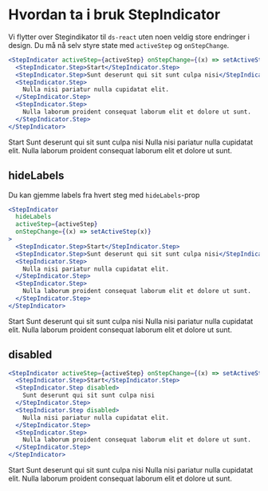 
<Meta title="ds-react/step-indicator/intro" />

# Hvordan ta i bruk StepIndicator

Vi flytter over Stegindikator til `ds-react` uten noen veldig store endringer i design.
Du må nå selv styre state med `activeStep` og `onStepChange`.

```jsx
<StepIndicator activeStep={activeStep} onStepChange={(x) => setActiveStep(x)}>
  <StepIndicator.Step>Start</StepIndicator.Step>
  <StepIndicator.Step>Sunt deserunt qui sit sunt culpa nisi</StepIndicator.Step>
  <StepIndicator.Step>
    Nulla nisi pariatur nulla cupidatat elit.
  </StepIndicator.Step>
  <StepIndicator.Step>
    Nulla laborum proident consequat laborum elit et dolore ut sunt.
  </StepIndicator.Step>
</StepIndicator>
```

<Canvas>
  <StepIndicator activeStep={1} onStepChange={console.log}>
    <StepIndicator.Step>Start</StepIndicator.Step>
    <StepIndicator.Step>
      Sunt deserunt qui sit sunt culpa nisi
    </StepIndicator.Step>
    <StepIndicator.Step>
      Nulla nisi pariatur nulla cupidatat elit.
    </StepIndicator.Step>
    <StepIndicator.Step>
      Nulla laborum proident consequat laborum elit et dolore ut sunt.
    </StepIndicator.Step>
  </StepIndicator>
</Canvas>

## hideLabels

Du kan gjemme labels fra hvert steg med `hideLabels`-prop

```jsx
<StepIndicator
  hideLabels
  activeStep={activeStep}
  onStepChange={(x) => setActiveStep(x)}
>
  <StepIndicator.Step>Start</StepIndicator.Step>
  <StepIndicator.Step>Sunt deserunt qui sit sunt culpa nisi</StepIndicator.Step>
  <StepIndicator.Step>
    Nulla nisi pariatur nulla cupidatat elit.
  </StepIndicator.Step>
  <StepIndicator.Step>
    Nulla laborum proident consequat laborum elit et dolore ut sunt.
  </StepIndicator.Step>
</StepIndicator>
```

<Canvas>
  <StepIndicator hideLabels activeStep={1} onStepChange={console.log}>
    <StepIndicator.Step>Start</StepIndicator.Step>
    <StepIndicator.Step>
      Sunt deserunt qui sit sunt culpa nisi
    </StepIndicator.Step>
    <StepIndicator.Step>
      Nulla nisi pariatur nulla cupidatat elit.
    </StepIndicator.Step>
    <StepIndicator.Step>
      Nulla laborum proident consequat laborum elit et dolore ut sunt.
    </StepIndicator.Step>
  </StepIndicator>
</Canvas>

## disabled

```jsx
<StepIndicator activeStep={activeStep} onStepChange={(x) => setActiveStep(x)}>
  <StepIndicator.Step>Start</StepIndicator.Step>
  <StepIndicator.Step disabled>
    Sunt deserunt qui sit sunt culpa nisi
  </StepIndicator.Step>
  <StepIndicator.Step disabled>
    Nulla nisi pariatur nulla cupidatat elit.
  </StepIndicator.Step>
  <StepIndicator.Step>
    Nulla laborum proident consequat laborum elit et dolore ut sunt.
  </StepIndicator.Step>
</StepIndicator>
```

<Canvas>
  <StepIndicator activeStep={1} onStepChange={console.log}>
    <StepIndicator.Step>Start</StepIndicator.Step>
    <StepIndicator.Step disabled>
      Sunt deserunt qui sit sunt culpa nisi
    </StepIndicator.Step>
    <StepIndicator.Step disabled>
      Nulla nisi pariatur nulla cupidatat elit.
    </StepIndicator.Step>
    <StepIndicator.Step>
      Nulla laborum proident consequat laborum elit et dolore ut sunt.
    </StepIndicator.Step>
  </StepIndicator>
</Canvas>
